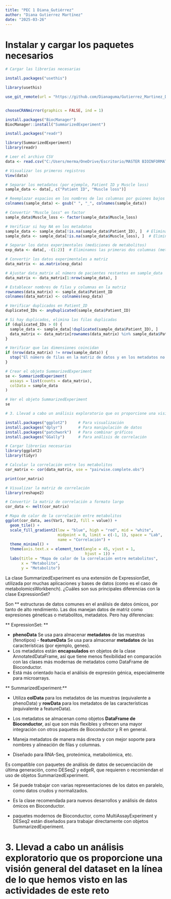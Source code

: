---
title: "PEC 1 Diana_Gutiérrez"
author: "Diana Gutierrez Martínez"
date: "2025-03-26"
---

# Instalar y cargar los paquetes necesarios

```{r}
# Cargar las librerías necesarias

install.packages("usethis")

library(usethis)

use_git_remote(url = "https://github.com/Dianaguma/Gutierrez_Martinez_Diana_PEC1", overwrite = TRUE)


chooseCRANmirror(graphics = FALSE, ind = 1)

install.packages("BiocManager")
BiocManager::install("SummarizedExperiment")

install.packages("readr")

library(SummarizedExperiment)
library(readr)

# Leer el archivo CSV
data <- read.csv("C:/Users/merma/OneDrive/Escritorio/MASTER BIOINFORMATICA/analisis de datos omicos/Gutiérrez -Martínez -Diana-PEC1/human_cachexia.csv")

# Visualizar los primeros registros
View(data)

# Separar los metadatos (por ejemplo, Patient ID y Muscle loss)
sample_data <- data[, c("Patient ID", "Muscle loss")]

# Reemplazar espacios en los nombres de las columnas por guiones bajos
colnames(sample_data) <- gsub(" ", "_", colnames(sample_data))

# Convertir "Muscle_loss" en factor
sample_data$Muscle_loss <- factor(sample_data$Muscle_loss)

# Verificar si hay NA en los metadatos
sample_data <- sample_data[!is.na(sample_data$Patient_ID), ]  # Eliminar filas sin Patient_ID
sample_data <- sample_data[!is.na(sample_data$Muscle_loss), ]  # Eliminar filas sin Muscle_loss

# Separar los datos experimentales (mediciones de metabolitos)
exp_data <- data[, -(1:2)]  # Eliminamos las primeras dos columnas (metadatos)

# Convertir los datos experimentales a matriz
data_matrix <- as.matrix(exp_data)

# Ajustar data_matrix al número de pacientes restantes en sample_data
data_matrix <- data_matrix[1:nrow(sample_data), ]

# Establecer nombres de filas y columnas en la matriz
rownames(data_matrix) <- sample_data$Patient_ID
colnames(data_matrix) <- colnames(exp_data)

# Verificar duplicados en Patient_ID
duplicated_IDs <- anyDuplicated(sample_data$Patient_ID)

# Si hay duplicados, elimina las filas duplicadas
if (duplicated_IDs > 0) {
  sample_data <- sample_data[!duplicated(sample_data$Patient_ID), ]
  data_matrix <- data_matrix[rownames(data_matrix) %in% sample_data$Patient_ID, ]
}

# Verificar que las dimensiones coincidan
if (nrow(data_matrix) != nrow(sample_data)) {
  stop("El número de filas en la matriz de datos y en los metadatos no coincide")
}

# Crear el objeto SummarizedExperiment
se <- SummarizedExperiment(
  assays = list(counts = data_matrix),
  colData = sample_data
)

# Ver el objeto SummarizedExperiment
se

# 3. Llevad a cabo un análisis exploratorio que os proporcione una visión general del dataset en la línea de lo que hemos visto en las actividades de este reto

install.packages("ggplot2")     # Para visualización
install.packages("dplyr")       # Para manipulación de datos
install.packages("patchwork")   # Para combinar gráficos
install.packages("GGally")      # Para análisis de correlación

# Cargar librerías necesarias
library(ggplot2)
library(tidyr)

# Calcular la correlación entre los metabolitos
cor_matrix <- cor(data_matrix, use = "pairwise.complete.obs")

print(cor_matrix)

# Visualizar la matriz de correlación
library(reshape2)

# Convertir la matriz de correlación a formato largo
cor_data <- melt(cor_matrix)

# Mapa de calor de la correlación entre metabolitos
ggplot(cor_data, aes(Var1, Var2, fill = value)) +
  geom_tile() +
  scale_fill_gradient2(low = "blue", high = "red", mid = "white", 
                       midpoint = 0, limit = c(-1, 1), space = "Lab", 
                       name = "Correlación") +
  theme_minimal() +
  theme(axis.text.x = element_text(angle = 45, vjust = 1, 
                                   hjust = 1)) +
  labs(title = "Mapa de calor de la correlación entre metabolitos",
       x = "Metabolito", 
       y = "Metabolito")


```
La clase SummarizedExperiment es una extensión de ExpressionSet, utilizada por muchas aplicaciones y bases de datos (como es el caso de metabolomicsWorkbench). ¿Cuáles son sus principales diferencias con la clase ExpressionSet?

Son ** estructuras de datos comunes en el análisis de datos ómicos, por tanto de alto rendimiento. Las dos manejan datos de matriz como expresiones géneticas o metabolitos, metadatos. Pero hay diferencias: 

** ExpressionSet: **

- \textcolor{red}{1} **phenoData** Se usa para almacenar **metadatos** de las muestras (fenotipos) - \textcolor{red}{2} **featureData** Se usa para almacenar **metadatos** de las características (por ejemplo, genes).
- Los metadatos están **encapsulados** en objetos de la clase AnnotatedDataFrame, así que tiene menos flexibilidad en comparación con las clases más modernas de metadatos como DataFrame de Bioconductor.
- Está más orientado hacia el análisis de expresión génica, especialmente para microarrays.

** SummarizedExperiment:**

- \textcolor{red}{1} Utiliza **colData** para los metadatos de las muestras (equivalente a phenoData) y **rowData** para los metadatos de las características (equivalente a featureData).

- \textcolor{red}{2}Los metadatos se almacenan como objetos **DataFrame de Bioconductor**, así que son más flexibles y ofrecen una mayor integración con otros paquetes de Bioconductor y R en general.

- \textcolor{red}{3} Maneja metadatos de manera más directa y con mejor soporte para nombres y alineación de filas y columnas.

- Diseñado para RNA-Seq, proteómica, metabolómica, etc.

Es compatible con paquetes de análisis de datos de secuenciación de última generación, como DESeq2 y edgeR, que requieren o recomiendan el uso de objetos SummarizedExperiment.

- Sé puede trabajar con varias representaciones de los datos en paralelo, como datos crudos y normalizados.

- Es la clase recomendada para nuevos desarrollos y análisis de datos ómicos en Bioconductor.

- paquetes modernos de Bioconductor, como MultiAssayExperiment y DESeq2 están diseñados para trabajar directamente con objetos SummarizedExperiment.

# 3. Llevad a cabo un análisis exploratorio que os proporcione una visión general del dataset en la línea de lo que hemos visto en las actividades de este reto



